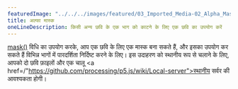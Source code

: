 ---
featuredImage: "../../../images/featured/03_Imported_Media-02_Alpha_Mask-thumbnail.png"
title: अल्फा मास्क
oneLineDescription: किसी अन्य छवि के एक भाग को काटने के लिए एक छवि का उपयोग करें
---

<a href='/reference/#/p5/mask' target='_blank'>mask()</a> विधि का उपयोग करके, आप एक छवि के लिए एक मास्क बना सकते हैं, और इसका उपयोग कर सकते हैं विभिन्न भागों में पारदर्शिता निर्दिष्ट करने के लिए। इस उदाहरण को स्थानीय रूप से चलाने के लिए, आपको दो छवि फ़ाइलों और एक चालू <a href=/"https://github.com/processing/p5.js/wiki/Local-server">स्थानीय सर्वर</a> की आवश्यकता होगी।